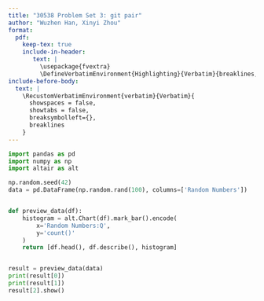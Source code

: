 ```yaml
---
title: "30538 Problem Set 3: git pair"
author: "Wuzhen Han, Xinyi Zhou"
format: 
  pdf:
    keep-tex: true
    include-in-header: 
       text: |
         \usepackage{fvextra}
         \DefineVerbatimEnvironment{Highlighting}{Verbatim}{breaklines,commandchars=\\\{\}}
include-before-body:
  text: |
    \RecustomVerbatimEnvironment{verbatim}{Verbatim}{
      showspaces = false,
      showtabs = false,
      breaksymbolleft={},
      breaklines
    }
---
```



```python

import pandas as pd
import numpy as np
import altair as alt

np.random.seed(42)
data = pd.DataFrame(np.random.rand(100), columns=['Random Numbers'])


def preview_data(df):
    histogram = alt.Chart(df).mark_bar().encode(
        x='Random Numbers:Q',
        y='count()'
    )
    return [df.head(), df.describe(), histogram]


result = preview_data(data)
print(result[0])
print(result[1])
result[2].show()

```